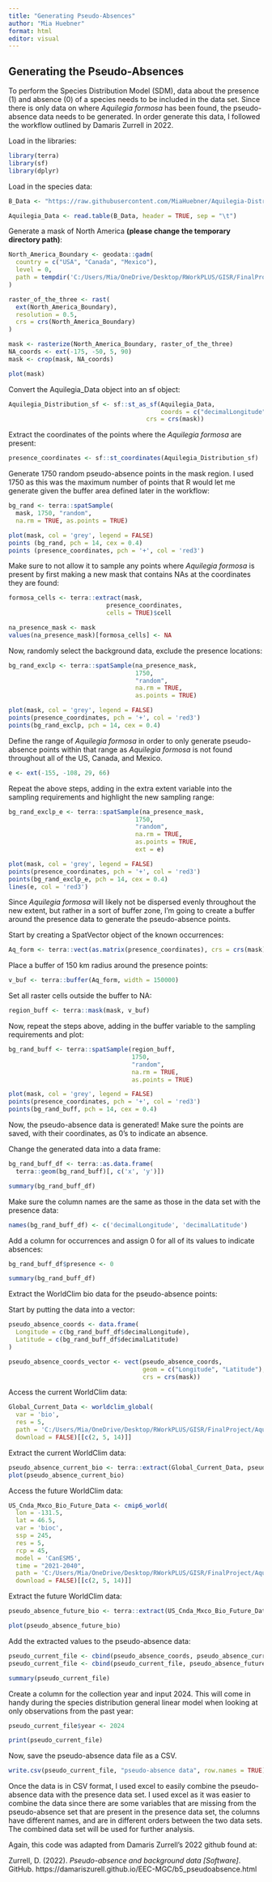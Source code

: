 ---
title: "Generating Pseudo-Absences"
author: "Mia Huebner"
format: html
editor: visual
---

## Generating the Pseudo-Absences

To perform the Species Distribution Model (SDM), data about the presence (1) and absence (0) of a species needs to be included in the data set. Since there is only data on where *Aquilegia formosa* has been found, the pseudo-absence data needs to be generated. In order generate this data, I followed the workflow outlined by Damaris Zurrell in 2022.

Load in the libraries:

```{r}
library(terra)
library(sf)
library(dplyr)
```

Load in the species data:

```{r}
B_Data <- "https://raw.githubusercontent.com/MiaHuebner/Aquilegia-Distribution-Final-Project/refs/heads/main/Aquilegia_Data_x_World_Clim_Data.txt"

Aquilegia_Data <- read.table(B_Data, header = TRUE, sep = "\t")
```

Generate a mask of North America **(please change the temporary directory path)**:

```{r}
North_America_Boundary <- geodata::gadm(
  country = c("USA", "Canada", "Mexico"), 
  level = 0, 
  path = tempdir('C:/Users/Mia/OneDrive/Desktop/RWorkPLUS/GISR/FinalProject/AquilegiaFormosaDistribFinalProj')
)

raster_of_the_three <- rast(
  ext(North_America_Boundary), 
  resolution = 0.5, 
  crs = crs(North_America_Boundary)
)

mask <- rasterize(North_America_Boundary, raster_of_the_three)
NA_coords <- ext(-175, -50, 5, 90)
mask <- crop(mask, NA_coords)

plot(mask)
```

Convert the Aquilegia_Data object into an sf object:

```{r}
Aquilegia_Distribution_sf <- sf::st_as_sf(Aquilegia_Data, 
                                          coords = c("decimalLongitude","decimalLatitude"), 
                                      crs = crs(mask))
```

Extract the coordinates of the points where the *Aquilegia formosa* are present:

```{r}
presence_coordinates <- sf::st_coordinates(Aquilegia_Distribution_sf)
```

Generate 1750 random pseudo-absence points in the mask region. I used 1750 as this was the maximum number of points that R would let me generate given the buffer area defined later in the workflow:

```{r}
bg_rand <- terra::spatSample(
  mask, 1750, "random", 
  na.rm = TRUE, as.points = TRUE)

plot(mask, col = 'grey', legend = FALSE) 
points (bg_rand, pch = 14, cex = 0.4)
points (presence_coordinates, pch = '+', col = 'red3')
```

Make sure to not allow it to sample any points where *Aquilegia formosa* is present by first making a new mask that contains NAs at the coordinates they are found:

```{r}
formosa_cells <- terra::extract(mask, 
                           presence_coordinates, 
                           cells = TRUE)$cell

na_presence_mask <- mask
values(na_presence_mask)[formosa_cells] <- NA
```

Now, randomly select the background data, exclude the presence locations:

```{r}
bg_rand_exclp <- terra::spatSample(na_presence_mask, 
                                   1750, 
                                   "random", 
                                   na.rm = TRUE, 
                                   as.points = TRUE)

plot(mask, col = 'grey', legend = FALSE)
points(presence_coordinates, pch = '+', col = 'red3')
points(bg_rand_exclp, pch = 14, cex = 0.4)
```

Define the range of *Aquilegia formosa* in order to only generate pseudo-absence points within that range as *Aquilegia formosa* is not found throughout all of the US, Canada, and Mexico.

```{r}
e <- ext(-155, -108, 29, 66)
```

Repeat the above steps, adding in the extra extent variable into the sampling requirements and highlight the new sampling range:

```{r}
bg_rand_exclp_e <- terra::spatSample(na_presence_mask, 
                                   1750, 
                                   "random", 
                                   na.rm = TRUE, 
                                   as.points = TRUE, 
                                   ext = e)

plot(mask, col = 'grey', legend = FALSE)
points(presence_coordinates, pch = '+', col = 'red3')
points(bg_rand_exclp_e, pch = 14, cex = 0.4)
lines(e, col = 'red3')
```

Since *Aquilegia formosa* will likely not be dispersed evenly throughout the new extent, but rather in a sort of buffer zone, I'm going to create a buffer around the presence data to generate the pseudo-absence points.

Start by creating a SpatVector object of the known occurrences:

```{r}
Aq_form <- terra::vect(as.matrix(presence_coordinates), crs = crs(mask))
```

Place a buffer of 150 km radius around the presence points:

```{r}
v_buf <- terra::buffer(Aq_form, width = 150000)
```

Set all raster cells outside the buffer to NA:

```{r}
region_buff <- terra::mask(mask, v_buf)
```

Now, repeat the steps above, adding in the buffer variable to the sampling requirements and plot:

```{r}
bg_rand_buff <- terra::spatSample(region_buff,
                                  1750, 
                                  "random", 
                                  na.rm = TRUE,
                                  as.points = TRUE)

plot(mask, col = 'grey', legend = FALSE)
points(presence_coordinates, pch = '+', col = 'red3')
points(bg_rand_buff, pch = 14, cex = 0.4)
```

Now, the pseudo-absence data is generated! Make sure the points are saved, with their coordinates, as 0's to indicate an absence.

Change the generated data into a data frame:

```{r}
bg_rand_buff_df <- terra::as.data.frame(
  terra::geom(bg_rand_buff)[, c('x', 'y')])

summary(bg_rand_buff_df)
```

Make sure the column names are the same as those in the data set with the presence data:

```{r}
names(bg_rand_buff_df) <- c('decimalLongitude', 'decimalLatitude')
```

Add a column for occurrences and assign 0 for all of its values to indicate absences:

```{r}
bg_rand_buff_df$presence <- 0 

summary(bg_rand_buff_df)
```

Extract the WorldClim bio data for the pseudo-absence points:

Start by putting the data into a vector:

```{r}
pseudo_absence_coords <- data.frame(
  Longitude = c(bg_rand_buff_df$decimalLongitude), 
  Latitude = c(bg_rand_buff_df$decimalLatitude)
)

pseudo_absence_coords_vector <- vect(pseudo_absence_coords, 
                                     geom = c("Longitude", "Latitude"), 
                                     crs = crs(mask))
```

Access the current WorldClim data:

```{r}
Global_Current_Data <- worldclim_global(
  var = 'bio', 
  res = 5, 
  path = 'C:/Users/Mia/OneDrive/Desktop/RWorkPLUS/GISR/FinalProject/AquilegiaFormosaDistribFinalProj/CurrentWorldClim', #Change this line of code to download the data onto your own computer 
  download = FALSE)[[c(2, 5, 14)]]
```

Extract the current WorldClim data:

```{r}
pseudo_absence_current_bio <- terra::extract(Global_Current_Data, pseudo_absence_coords_vector)
plot(pseudo_absence_current_bio)
```

Access the future WorldClim data:

```{r}
US_Cnda_Mxco_Bio_Future_Data <- cmip6_world(
  lon = -131.5,
  lat = 46.5,
  var = 'bioc',
  ssp = 245,
  res = 5, 
  rcp = 45, 
  model = 'CanESM5', 
  time = "2021-2040", 
  path = 'C:/Users/Mia/OneDrive/Desktop/RWorkPLUS/GISR/FinalProject/AquilegiaFormosaDistribFinalProj', 
  download = FALSE)[[c(2, 5, 14)]]
```

Extract the future WorldClim data:

```{r}
pseudo_absence_future_bio <- terra::extract(US_Cnda_Mxco_Bio_Future_Data, pseudo_absence_coords_vector)

plot(pseudo_absence_future_bio)
```

Add the extracted values to the pseudo-absence data:

```{r}
pseudo_current_file <- cbind(pseudo_absence_coords, pseudo_absence_current_bio)
pseudo_current_file <- cbind(pseudo_current_file, pseudo_absence_future_bio)

summary(pseudo_current_file)
```

Create a column for the collection year and input 2024. This will come in handy during the species distribution general linear model when looking at only observations from the past year:

```{r}
pseudo_current_file$year <- 2024

print(pseudo_current_file)
```

Now, save the pseudo-absence data file as a CSV.

```{r}
write.csv(pseudo_current_file, "pseudo-absence data", row.names = TRUE)
```

Once the data is in CSV format, I used excel to easily combine the pseudo-absence data with the presence data set. I used excel as it was easier to combine the data since there are some variables that are missing from the pseudo-absence set that are present in the presence data set, the columns have different names, and are in different orders between the two data sets. The combined data set will be used for further analysis.

Again, this code was adapted from Damaris Zurrell's 2022 github found at:

Zurrell, D. (2022). *Pseudo-absence and background data \[Software\]*. GitHub. https://damariszurell.github.io/EEC-MGC/b5_pseudoabsence.html
